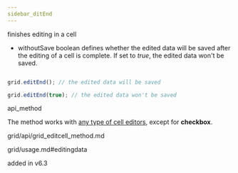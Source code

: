 ```yaml
---
sidebar_ditEnd
---
```



          


<Short>
 finishes editing in a cell



</Short>



- withoutSave	boolean    defines whether the edited data will be saved after the editing of a cell is complete. If set to <i>true</i>, the edited data won't be saved. 


~~~js

grid.editEnd(); // the edited data will be saved

grid.editEnd(true); // the edited data won't be saved


~~~
 api_method

<Descr>

The method works with [any type of cell editors](/grid/configuration#columneditors), except for <strong>checkbox</strong>. 



</Descr>


 grid/api/grid_editcell_method.md

 grid/usage.md#editingdata

 added in v6.3


